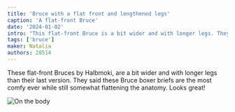 ```yaml
---
title: 'Bruce with a flat front and lengthened legs'
caption: 'A flat-front Bruce'
date: '2024-01-02'
intro: "This flat-front Bruce is a bit wider and with longer legs. They're the most comfy ever while still somewhat flattening the anatomy."
tags: ['bruce']
maker: Natalia
authors: 28514
---
```


<!-- truncate -->

These flat-front Bruces by Halbmoki, are a bit wider and with longer legs than their last version. They said these Bruce boxer briefs are the most comfy ever while still somewhat flattening the anatomy. Looks great!

![On the body](https://imagedelivery.net/ouSuR9yY1bHt-fuAokSA5Q/showcase-bruce-with-a-flat-front-and-lengthened-legs-2/public 'On the body')
